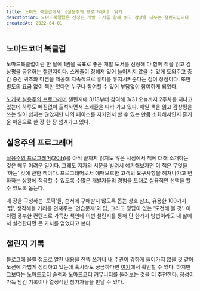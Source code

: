 ```yaml
---
title: 노마드 북클럽에서 《실용주의 프로그래머》 읽기
description: 노마드북클럽은 선정된 개발 도서를 함께 읽고 감상을 나누는 챌린지입니다. 커뮤니티와 함께라면 즐겁게 완독할 수 있습니다.
createdAt: 2022-04-01
---
```


## 노마드코더 북클럽

노마드북클럽이란 한 달에 1권을 목표로 좋은 개발 도서를 선정해 다 함께 책을 읽고 감상평을 공유하는 챌린지이다. 스케줄이 정해져 있어 늘어지지 않을 수 있게 도와주고 중간 중간 퀴즈와 미션을 제공해 지속적으로 흥미를 유지시켜준다는 점이 장점이다. 또한 별도의 요금 없이 책만 있다면 누구나 참여할 수 있어 부담없이 참여하게 되었다.

[노개북 실용주의 프로그래머](https://nomadcoders.co/pragmatic-programmer) 챌린지에 3/18부터 참여해 3/31 오늘까지 2주차를 지나고 있는데 하루도 빠짐없이 출석하면서 스케줄을 따라 가고 있다. 매일 책을 읽고 감상평을 쓰는 일이 쉽지는 않았지만 나의 페이스를 지키면서 할 수 있는 만큼 소화해서인지 즐거운 마음으로 한 장 한 장 넘겨가고 있다.

## 실용주의 프로그래머

[실용주의 프로그래머(20th)](http://ebook.insightbook.co.kr/book/113)를 아직 끝까지 읽지도 않은 시점에서 책에 대해 소개하는 것은 매우 어려운 일이다. 그래도 저자의 서문을 빌려서 얘기해보자면 이 책은 무엇을 '하는' 것에 관한 책이다. 프로그래머로서 애매모호한 고객의 요구사항을 헤쳐나가고 변화하는 상황에 적응할 수 있도록 수많은 개발자들의 경험을 토대로 실용적인 선택을 할 수 있도록 돕는다.

매 장을 구성하는 '토픽'들, 순서에 구애받지 않도록 돕는 상호 참조, 유용한 100가지 '팁', 생각해볼 거리를 던져주는 '연습문제'와 답, 그리고 정답이 없는 '도전해 볼 것'. 이처럼 풍부한 컨텐츠로 가득찬 책인데 이번 챌린지를 통해 단 한가지 방법이라도 내 삶에서 실천한다면 큰 가치를 얻었다고 본다.

## 챌린지 기록

블로그에 올릴 정도로 알찬 내용을 잔뜩 쓰거나 내 주관이 강하게 들어가지 않을 것 같아 노션에 가볍게 정리하고 있는데 혹시라도 궁금하다면 [여기](https://yisu-kim.notion.site/pragmatic-programmer-cb35a52de86342c7927eccbd43893083)에서 확인할 수 있다. 하지만 그보다는 [노마드코더 슬랙](https://nomadcoders.co/slack)과 [노마드코더 커뮤니티](https://nomadcoders.co/community/pragmatic)를 둘러보는 것을 더 추천한다. 정성이 가득 담긴 기록이나 열정적인 참가자들을 만날 수 있다.
